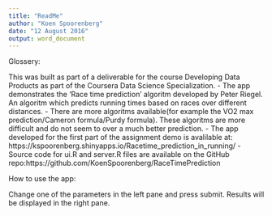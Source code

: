 ```yaml
---
title: "ReadMe"
author: "Koen Spoorenberg"
date: "12 August 2016"
output: word_document
---
```

Glossery:

This was built as part of a deliverable for the course Developing Data Products as part of the Coursera Data Science Specialization.
- The app demonstrates the 'Race time prediction' algoritm developed by Peter Riegel. An algoritm which predicts running times based on races over different distances.
- There are more algoritms available(for example the VO2 max prediction/Cameron formula/Purdy formula). These algoritms are more difficult and do not seem to over a much better prediction.
- The app developed for the first part of the assignment demo is avalilable at: https://kspoorenberg.shinyapps.io/Racetime_prediction_in_running/
- Source code for ui.R and server.R files are available on the GitHub repo:https://github.com/KoenSpoorenberg/RaceTimePrediction

How to use the app:

Change one of the parameters in the left pane and press submit. 
Results will be displayed in the right pane.


